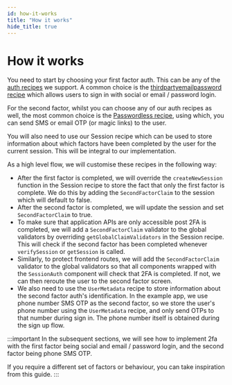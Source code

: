```yaml
---
id: how-it-works
title: "How it works"
hide_title: true
---
```


# How it works

You need to start by choosing your first factor auth. This can be any of the [auth recipes](https://supertokens.com/docs/guides) we support. A common choice is the [thirdpartyemailpassword recipe](https://supertokens.com/docs/thirdpartyemailpassword/introduction) which allows users to sign in with social or email / password login.

For the second factor, whilst you can choose any of our auth recipes as well, the most common choice is the [Passwordless recipe](https://supertokens.com/docs/passwordless/introduction), using which, you can send SMS or email OTP (or magic links) to the user.

You will also need to use our Session recipe which can be used to store information about which factors have been completed by the user for the current session. This will be integral to our implementation.

As a high level flow, we will customise these recipes in the following way:
- After the first factor is completed, we will override the `createNewSession` function in the Session recipe to store the fact that only the first factor is complete. We do this by adding the `SecondFactorClaim` to the session which will default to false.
- After the second factor is completed, we will update the session and set `SecondFactorClaim` to true.
- To make sure that application APIs are only accessible post 2FA is completed, we will add a `SecondFactorClaim` validator to the global validators by overriding `getGlobalClaimValidators` in the Session recipe. This will check if the second factor has been completed whenever `verifySession` or `getSession` is called.
- Similarly, to protect frontend routes, we will add the `SecondFactorClaim` validator to the global validators so that all components wrapped with the `SessionAuth` component will check that 2FA is completed. If not, we can then reroute the user to the second factor screen.
- We also need to use the `UserMetadata` recipe to store information about the second factor auth's identification. In the example app, we use phone number SMS OTP as the second factor, so we store the user's phone number using the `UserMetadata` recipe, and only send OTPs to that number during sign in. The phone number itself is obtained during the sign up flow.

:::important
In the subsequent sections, we will see how to implement 2fa with the first factor being social and email / password login, and the second factor being phone SMS OTP.

If you require a different set of factors or behaviour, you can take inspiration from this guide.
:::